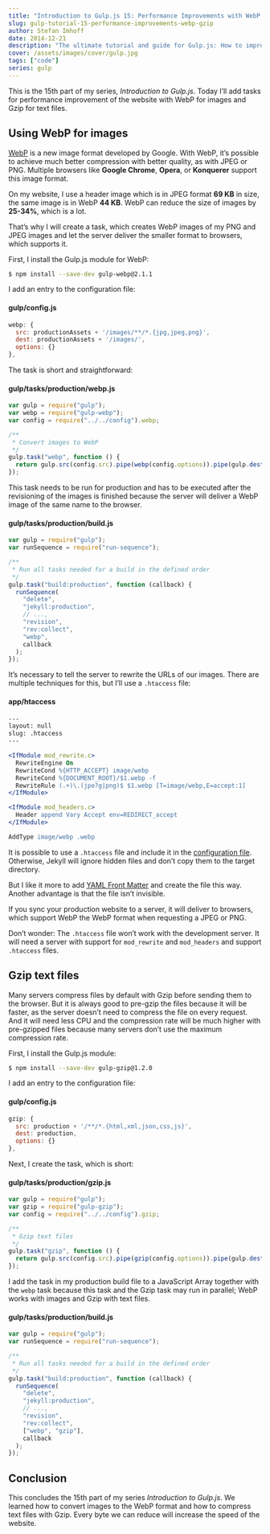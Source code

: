 ```yaml
---
title: "Introduction to Gulp.js 15: Performance Improvements with WebP and Gzip"
slug: gulp-tutorial-15-performance-improvements-webp-gzip
author: Stefan Imhoff
date: 2014-12-21
description: "The ultimate tutorial and guide for Gulp.js: How to improve the speed and performance of your website with WebP and Gzip."
cover: /assets/images/cover/gulp.jpg
tags: ["code"]
series: gulp
---
```


This is the 15th part of my series, _Introduction to Gulp.js_. Today I’ll add tasks for performance improvement of the website with WebP for images and Gzip for text files.

## Using WebP for images

[WebP](https://developers.google.com/speed/webp/) is a new image format developed by Google. With WebP, it’s possible to achieve much better compression with better quality, as with JPEG or PNG. Multiple browsers like **Google Chrome**, **Opera**, or **Konquerer** support this image format.

On my website, I use a header image which is in JPEG format **69 KB** in size, the same image is in WebP **44 KB**. WebP can reduce the size of images by **25-34%**, which is a lot.

That’s why I will create a task, which creates WebP images of my PNG and JPEG images and let the server deliver the smaller format to browsers, which supports it.

First, I install the Gulp.js module for WebP:

```bash
$ npm install --save-dev gulp-webp@2.1.1
```

I add an entry to the configuration file:

#### gulp/config.js

```javascript
webp: {
  src: productionAssets + '/images/**/*.{jpg,jpeg,png}',
  dest: productionAssets + '/images/',
  options: {}
},
```

The task is short and straightforward:

#### gulp/tasks/production/webp.js

```javascript
var gulp = require("gulp");
var webp = require("gulp-webp");
var config = require("../../config").webp;

/**
 * Convert images to WebP
 */
gulp.task("webp", function () {
  return gulp.src(config.src).pipe(webp(config.options)).pipe(gulp.dest(config.dest));
});
```

This task needs to be run for production and has to be executed after the revisioning of the images is finished because the server will deliver a WebP image of the same name to the browser.

#### gulp/tasks/production/build.js

```javascript
var gulp = require("gulp");
var runSequence = require("run-sequence");

/**
 * Run all tasks needed for a build in the defined order
 */
gulp.task("build:production", function (callback) {
  runSequence(
    "delete",
    "jekyll:production",
    // ...,
    "revision",
    "rev:collect",
    "webp",
    callback
  );
});
```

It’s necessary to tell the server to rewrite the URLs of our images. There are multiple techniques for this, but I’ll use a `.htaccess` file:

#### app/htaccess

```apache
---
layout: null
slug: .htaccess
---

<IfModule mod_rewrite.c>
  RewriteEngine On
  RewriteCond %{HTTP_ACCEPT} image/webp
  RewriteCond %{DOCUMENT_ROOT}/$1.webp -f
  RewriteRule (.+)\.(jpe?g|png)$ $1.webp [T=image/webp,E=accept:1]
</IfModule>

<IfModule mod_headers.c>
  Header append Vary Accept env=REDIRECT_accept
</IfModule>

AddType image/webp .webp
```

It is possible to use a `.htaccess` file and include it in the [configuration file](https://jekyllrb.com/docs/configuration/). Otherwise, Jekyll will ignore hidden files and don’t copy them to the target directory.

But I like it more to add [YAML Front Matter](https://jekyllrb.com/docs/frontmatter/) and create the file this way. Another advantage is that the file isn’t invisible.

If you sync your production website to a server, it will deliver to browsers, which support WebP the WebP format when requesting a JPEG or PNG.

<Banner summary="It isn’t working …">

Don’t wonder: The `.htaccess` file won’t work with the development server. It will need a server with support for `mod_rewrite` and `mod_headers` and support `.htaccess` files.

</Banner>

## Gzip text files

Many servers compress files by default with Gzip before sending them to the browser. But it is always good to pre-gzip the files because it will be faster, as the server doesn’t need to compress the file on every request. And it will need less CPU and the compression rate will be much higher with pre-gzipped files because many servers don’t use the maximum compression rate.

First, I install the Gulp.js module:

```bash
$ npm install --save-dev gulp-gzip@1.2.0
```

I add an entry to the configuration file:

#### gulp/config.js

```javascript
gzip: {
  src: production + '/**/*.{html,xml,json,css,js}',
  dest: production,
  options: {}
},
```

Next, I create the task, which is short:

#### gulp/tasks/production/gzip.js

```javascript
var gulp = require("gulp");
var gzip = require("gulp-gzip");
var config = require("../../config").gzip;

/**
 * Gzip text files
 */
gulp.task("gzip", function () {
  return gulp.src(config.src).pipe(gzip(config.options)).pipe(gulp.dest(config.dest));
});
```

I add the task in my production build file to a JavaScript Array together with the `webp` task because this task and the Gzip task may run in parallel; WebP works with images and Gzip with text files.

#### gulp/tasks/production/build.js

```javascript
var gulp = require("gulp");
var runSequence = require("run-sequence");

/**
 * Run all tasks needed for a build in the defined order
 */
gulp.task("build:production", function (callback) {
  runSequence(
    "delete",
    "jekyll:production",
    // ...,
    "revision",
    "rev:collect",
    ["webp", "gzip"],
    callback
  );
});
```

## Conclusion

This concludes the 15th part of my series _Introduction to Gulp.js_. We learned how to convert images to the WebP format and how to compress text files with Gzip. Every byte we can reduce will increase the speed of the website.

<Figure>
  <MoreLink href="https://github.com/kogakure/gulp-tutorial" text="View Source on GitHub" />
</Figure>
